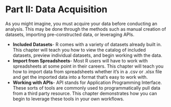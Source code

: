 # Part II: Data Acquisition

As you might imagine, you must acquire your data before conducting an analysis. This may be done through the methods such as manual creation of datasets, importing pre-constructed data, or leveraging APIs.

- **Included Datasets**- R comes with a variety of datasets already built in. This chapter will teach you how to view the catalog of included datasets, preview individual datasets, and begin working with the data.
- **Import from Spreadsheets**- Most R users will have to work with spreadsheets at some point in their careers. This chapter will teach you how to import data from spreadsheets whether it's in a .csv or .xlsx file and get the imported data into a format that's easy to work with.
- **Working with APIs**- API stands for Application Programming Interface. These sorts of tools are commonly used to programmatically pull data from a third party resource. This chapter demonstrates how you can begin to leverage these tools in your own workflows.